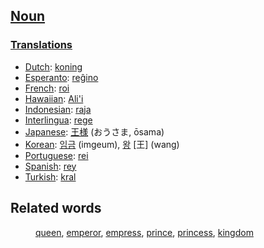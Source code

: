 ==[[Noun]]==

===[[Translation]]s===
*[[Dutch]]: [[koning]]
*[[Esperanto]]: [[reĝino]]
*[[French]]: [[roi]]
*[[Hawaiian]]: [[Ali'i]] 
*[[Indonesian]]: [[raja]]
*[[Interlingua]]: [[rege]]
*[[Japanese]]: [[王様]] (おうさま, ōsama)
*[[Korean]]: [[임금]] (imgeum), [[왕]] [王] (wang)
*[[Portuguese]]: [[rei]]
*[[Spanish]]: [[rey]]
*[[Turkish]]: [[kral]]

==Related words==
:[[queen]], [[emperor]], [[empress]], [[prince]], [[princess]], [[kingdom]]